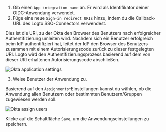1. Gib einen `App integration name` an. Er wird als Identifikator deiner OIDC-Anwendung verwendet.
2. Füge eine neue `Sign-in redirect URIs` hinzu, indem du die Callback-URL des Logto SSO-Connectors verwendest.

Dies ist die URI, zu der Okta den Browser des Benutzers nach erfolgreicher Authentifizierung umleiten wird. Nachdem sich ein Benutzer erfolgreich beim IdP authentifiziert hat, leitet der IdP den Browser des Benutzers zusammen mit einem Autorisierungscode zurück zu dieser festgelegten URI. Logto wird den Authentifizierungsprozess basierend auf dem von dieser URI erhaltenen Autorisierungscode abschließen.

<img src="/img/assets/okta_application_settings.webp" alt="Okta application settings" />

3. Weise Benutzer der Anwendung zu.

Basierend auf den `Assignments`-Einstellungen kannst du wählen, ob die Anwendung allen Benutzern oder bestimmten Benutzern/Gruppen zugewiesen werden soll.

<img src="/img/assets/okta_assign_users.webp" alt="Okta assign users" />

Klicke auf die Schaltfläche `Save`, um die Anwendungseinstellungen zu speichern.
